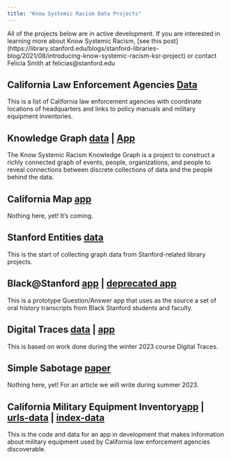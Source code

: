```yaml
---
title: "Know Systemic Racism Data Projects"
---
```

All of the projects below are in active development. If you are interested in learning more about Know Systemic Racism, [see this post] (https://library.stanford.edu/blogs/stanford-libraries-blog/2021/08/introducing-know-systemic-racism-ksr-project) or contact Felicia Smith at felicias@stanford.edu



## California Law Enforcement Agencies [Data](https://github.com/know-systemic-racism/ca-leas-data)
This is a list of California law enforcement agencies with coordinate locations of headquarters and links to policy manuals and military equipment inventories.

## Knowledge Graph [data](https://github.com/know-systemic-racism/knowledge-graph-data) | [App](https://github.com/know-systemic-racism/knowledge-graph-query-app)
The Know Systemic Racism Knowledge Graph is a project to construct a richly connected graph of events, people, organizations, and people to reveal connections between discrete collections of data and the people behind the data. 

## California Map [app](https://github.com/know-systemic-racism/ca-map-app)
Nothing here, yet! It's coming. 

## Stanford Entities [data](https://github.com/know-systemic-racism/stanford-history-entities-data)
This is the start of collecting graph data from Stanford-related library projects.

## Black@Stanford [app](https://github.com/know-systemic-racism/black-at-stanford-qa-app) | [deprecated app](https://github.com/know-systemic-racism/black-at-stanford-chat-app)
This is a prototype Question/Answer app that uses as the source a set of oral history transcripts from Black Stanford students and faculty.

## Digital Traces [data](https://github.com/know-systemic-racism/digital-traces-2023-data) | [app](https://github.com/know-systemic-racism/digital-traces-app)
This is based on work done during the winter 2023 course Digital Traces.

## Simple Sabotage [paper](https://github.com/know-systemic-racism/simple-sabotage)
Nothing here, yet! For an article we will write during summer 2023.

## California Military Equipment Inventory[app](https://github.com/know-systemic-racism/ca-mei-app) | [urls-data](https://github.com/know-systemic-racism/ca-mei-urls-data) | [index-data](https://github.com/know-systemic-racism/ca-mei-index-data)
This is the code and data for an app in development that makes information about military equipment used by California law enforcement agencies discoverable.

